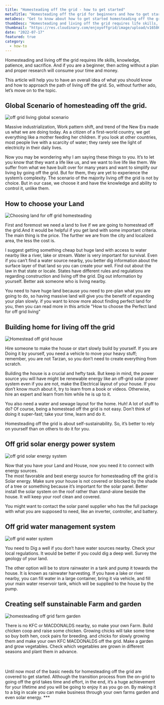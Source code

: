 ```yaml
---
title: "Homesteading off the grid - how to get started"
metaTitle: "Homesteading off the grid for beginners and how to get started"
metaDesc: "Get to know about how to get started homesteading off the grid as a beginner, and things to consider while you are at it. What to plan and how to approach in order to make off grid house and how to choose the renewable energy for your house."
thumbDesc: "Homesteading and living off the grid requires life skills, knowledge, patience, and sacrifice.And if you are a beginner then acting without a plan and proper research will consume your time and money. This article will help you to have an overall idea of what you should know and how to approach the path of living off the grid."
thumbnail: "https://res.cloudinary.com/enjoyoffgrid/image/upload/v1658614286/Posts/homesteading-off-the-grid-how-to-get-started/homesteading-enjoyoffgrid.com_numclp.jpg"
date: "2022-07-17"
featured: true
category:
  - how-to
---
```


Homesteading and living off the grid requires life skills, knowledge, patience, and sacrifice. And if you are a beginner, then acting without a plan and proper research will consume your time and money.

This article will help you to have an overall idea of what you should know and how to approach the path of living off the grid. So, without further ado, let’s move on to the topic.

## Global Scenario of homesteading off the grid.

![off grid living global scenario](https://res.cloudinary.com/enjoyoffgrid/image/upload/v1658614288/Posts/homesteading-off-the-grid-how-to-get-started/off-grid-living-global-scenario_qbez3h.jpg)

Massive industrialization, Work pattern shift, and trend of the New Era made us what we are doing today. As a citizen of a first-world country, we get everything like a mother feeding her children. If you look at other countries, most people live with a scarcity of water; they rarely see the light of electricity in their daily lives.

Now you may be wondering why I am saying these things to you. It’s to let you know that they want a life like us, and we want to live life like them. We suffer from what we have built over for many years and want to simplify our living by going off the grid. But for them, they are yet to experience the system’s complexity. The scenario of the majority living off the grid is not by choice. But in our case, we choose it and have the knowledge and ability to control it, unlike them.

## How to choose your Land

![Choosing land for off grid homesteading](https://res.cloudinary.com/enjoyoffgrid/image/upload/v1658614288/Posts/homesteading-off-the-grid-how-to-get-started/off-grid-living-homesteading-land_deorfi.jpg)

First and foremost we need a land to live if we are going to homestead off the grid.And it would be helpful if you get land with some important criteria. The main thing is the price. The further we are from the city and localized area, the less the cost is.

I suggest getting something cheap but huge land with access to water nearby like a river, lake or stream. Water is very important for survival. Even if you can’t find a water source nearby, you better dig information about the surface layer of that land so you can create your well.
Find out about the law in that state or locale. States have different rules and regulations regarding construction and living off the grid. Dig out information by yourself. Better ask someone who is living nearby.

You need to have huge land because you need to pre-plan what you are going to do, so having massive land will give you the benefit of expanding your plan slowly. if you want to know more about finding perfect land for you, then you can read more in this article <Link href="/find-perfect-land-for-off-grid-living"><a target="_blank">"How to choose the Perfect land for off grid living"</a></Link>

<div className="w-full flex">
  <GoogleAds adId="2340464282" />
</div>

## Building home for living off the grid

![Homestead off grid house](https://res.cloudinary.com/enjoyoffgrid/image/upload/v1658614288/Posts/homesteading-off-the-grid-how-to-get-started/off-grid-house-homesteading_v4ytg5.jpg)

Hire someone to make the house or start slowly build by yourself. If you are Doing it by yourself, you need a vehicle to move your heavy stuff; remember, you are not Tarzan, so you don’t need to create everything from scratch.

Building the <Link href="/the-Ultimate-Plan-for-your-future-off-grid-House"><a target="_blank">house</a></Link> is a crucial and hefty task. But keep in mind, the power source you will have might be renewable energy like an off-grid solar power system even if you are not, make the Electrical layout of your house. If you don’t know much about it, try to learn from a book or videos. Otherwise, hire an expert and learn from him while he is up to it.

You also need a water and sewage layout for the home. Huh! A lot of stuff to do? Of course, being a homestead off the grid is not easy. Don’t think of doing it super-fast; take your time, learn and do it.

Homesteading off the grid is about self-sustainability. So, it’s better to rely on yourself than on others to do it for you.

<div className="w-full flex">
  <GoogleAds adId="2340464282" />
</div>

## Off grid solar energy power system

![off grid solar energy system](https://res.cloudinary.com/enjoyoffgrid/image/upload/v1658614288/Posts/homesteading-off-the-grid-how-to-get-started/homesteading-of-the-grid-solar-energy_cpstyk.jpg)

Now that you have your Land and House, now you need it to connect with energy sources.  
The most favorable and best energy source for homesteading off the grid is <Link href="/Complete-off-grid-solar-system–The-only-Guide-you-will-ever-need"><a target="_blank">Solar energy</a></Link>. Make sure your house is not covered or blocked by the shade of a tree or something because it’s important for the solar panel. Better install the solar system on the roof rather than stand-alone beside the house. It will keep your roof clean and covered.

You might want to contact the solar panel supplier who has the full package with what you are supposed to need, like an inverter, controller, and battery.

<div className="w-full flex">
  <GoogleAds adId="2340464282" />
</div>

## Off grid water management system

![off grid water system](https://res.cloudinary.com/enjoyoffgrid/image/upload/v1658614288/Posts/homesteading-off-the-grid-how-to-get-started/off-grid-living-water-system_gzuysp.jpg)

You need to Dig a well if you don’t have water sources nearby. Check your local regulations. It would be better if you could dig a deep well. Survey the geology of your land.

The other option will be to store rainwater in a tank and pump it towards the house. It is known as rainwater harvesting. If you have a lake or river nearby, you can fill water in a large container, bring it via vehicle, and fill your main water reservoir tank, which will be supplied to the house by the pump.

<div className="w-full flex">
  <GoogleAds adId="2340464282" />
</div>

## Creating self sunstainable Farm and garden

![homesteading off grid farm garden](https://res.cloudinary.com/enjoyoffgrid/image/upload/v1658614288/Posts/homesteading-off-the-grid-how-to-get-started/off-grid-farm-homesteading_gjs2nq.jpg)

There is no KFC or MACDONALDS nearby, so make your own Farm. Build chicken coop and raise some chicken. Growing chicks will take some time so buy both hen, cock pairs for breeding. and chicks for slowly growing them and make your own KFC MACDONALDS off the grid. Make a garden and grow vegetables. Check which vegetables are grown in different seasons and plant them in advance.

<br></br>
Until now most of the basic needs for homesteading off the grid are covered to
get started. Although the transition process from the on-grid to going off the
grid takes time and effort, in the end, it’s a huge achievement for your
lifetime and you will be going to enjoy it as you go on. By making it to a big
in scale you can make business through your own farms garden and even solar
energy. ***
